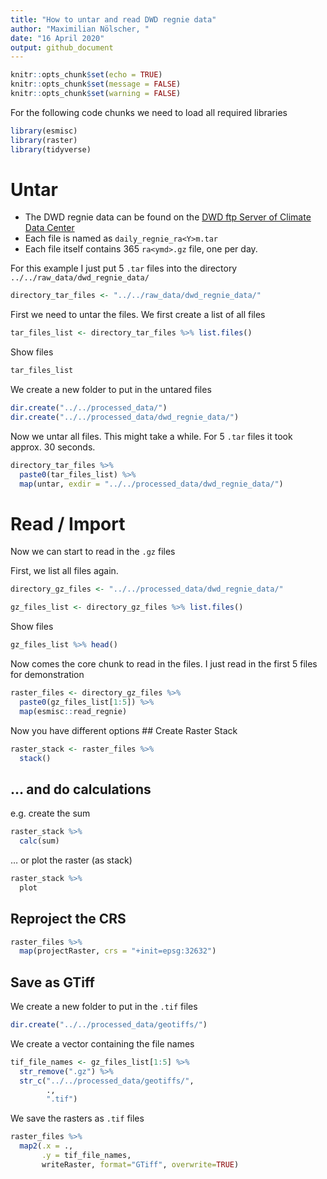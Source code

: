 ```yaml
---
title: "How to untar and read DWD regnie data"
author: "Maximilian Nölscher, "
date: "16 April 2020"
output: github_document
---
```


```r
knitr::opts_chunk$set(echo = TRUE)
knitr::opts_chunk$set(message = FALSE)
knitr::opts_chunk$set(warning = FALSE)
```


For the following code chunks we need to load all required libraries
```r
library(esmisc)
library(raster)
library(tidyverse)
```


# Untar

- The DWD regnie data can be found on the [DWD ftp Server of Climate Data Center](https://opendata.dwd.de/climate_environment/CDC/grids_germany/daily/regnie/)
- Each file is named as `daily_regnie_ra<Y>m.tar`
- Each file itself contains 365 `ra<ymd>.gz` file, one per day.

For this example I just put 5 `.tar` files into the directory `../../raw_data/dwd_regnie_data/`
```r
directory_tar_files <- "../../raw_data/dwd_regnie_data/"
```

First we need to untar the files.
We first create a list of all files
```r
tar_files_list <- directory_tar_files %>% list.files()
```

Show files
```r
tar_files_list
```

We create a new folder to put in the untared files
```r
dir.create("../../processed_data/")
dir.create("../../processed_data/dwd_regnie_data/")
```


Now we untar all files. This might take a while. For 5 `.tar` files it took approx. 30 seconds.
```r
directory_tar_files %>% 
  paste0(tar_files_list) %>% 
  map(untar, exdir = "../../processed_data/dwd_regnie_data/")
```

# Read / Import

Now we can start to read in the `.gz` files

First, we list all files again.
```r
directory_gz_files <- "../../processed_data/dwd_regnie_data/"
```

```r
gz_files_list <- directory_gz_files %>% list.files()
```

Show files
```r
gz_files_list %>% head()
```

Now comes the core chunk to read in the files. I just read in the first 5 files for demonstration
```r
raster_files <- directory_gz_files %>% 
  paste0(gz_files_list[1:5]) %>% 
  map(esmisc::read_regnie)
```

Now you have different options
## Create Raster Stack
```r
raster_stack <- raster_files %>% 
  stack()
```

## ... and do calculations

e.g. create the sum
```r
raster_stack %>% 
  calc(sum)
```

... or plot the raster (as stack)
```r
raster_stack %>% 
  plot
```

## Reproject the CRS
```r
raster_files %>% 
  map(projectRaster, crs = "+init=epsg:32632")
```


## Save as GTiff

We create a new folder to put in the `.tif` files
```r
dir.create("../../processed_data/geotiffs/")
```

We create a vector containing the file names
```r
tif_file_names <- gz_files_list[1:5] %>% 
  str_remove(".gz") %>% 
  str_c("../../processed_data/geotiffs/",
        .,
        ".tif")
```

We save the rasters as `.tif` files
```r
raster_files %>% 
  map2(.x = .,
       .y = tif_file_names, 
       writeRaster, format="GTiff", overwrite=TRUE)
```

